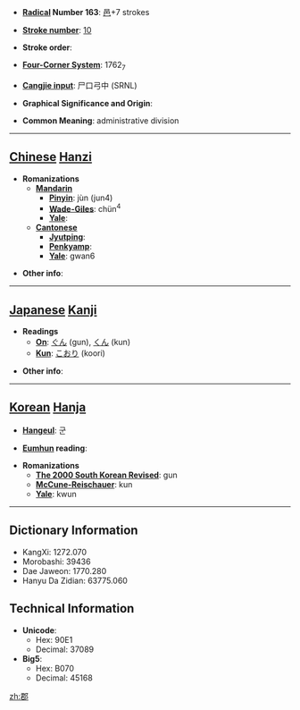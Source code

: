 * '''[[Wiktionary:Chinese radical index| Radical]] Number 163''': [[Wiktionary:Chinese radical index 邑|邑]]+7 strokes

* '''[[Wiktionary:Chinese total strokes index|Stroke number]]''': [[Wiktionary:Chinese total strokes index 10|10]]

* '''Stroke order''': 

* '''[[Wiktionary:Chinese four corner index|Four-Corner System]]''': 1762<sub>7</sub>

* '''[[Wiktionary:Chinese Cangjie index|Cangjie input]]''': 尸口弓中 (SRNL)

* '''Graphical Significance and Origin''': 

* '''Common Meaning''': administrative division

----

== [[Chinese]] [[Hanzi]] ==

* '''Romanizations'''
** '''[[Mandarin]]'''
*** '''[[Pinyin]]''': jùn (jun4)
*** '''[[Wade-Giles]]''': chün<sup>4</sup>
*** '''[[Yale]]''': 
** '''[[Cantonese]]'''
*** '''[[Jyutping]]''':
*** '''[[Penkyamp]]''': 
*** '''[[Yale]]''': gwan6

* '''Other info''': 

----

== [[Japanese]] [[Kanji]] ==

* '''Readings'''
** '''[[On]]''': [[ぐん]] (gun), [[くん]] (kun)
** '''[[Kun]]''': [[こおり]] (koori)

* '''Other info''':  

----

== [[Korean]] [[Hanja]] ==

* '''[[Hangeul]]''': 군

* '''[[Eumhun]] reading''': 

* '''Romanizations'''
** '''[[The 2000 South Korean Revised Romanization|The 2000 South Korean Revised]]''': gun
** '''[[McCune-Reischauer]]''': kun
** '''[[Yale]]''': kwun

----

== Dictionary Information ==

* KangXi: 1272.070
* Morobashi: 39436
* Dae Jaweon: 1770.280
* Hanyu Da Zidian: 63775.060

== Technical Information ==

* '''Unicode''':
** Hex: 90E1
** Decimal: 37089
* '''Big5''':
** Hex: B070
** Decimal: 45168

[[zh:郡]]